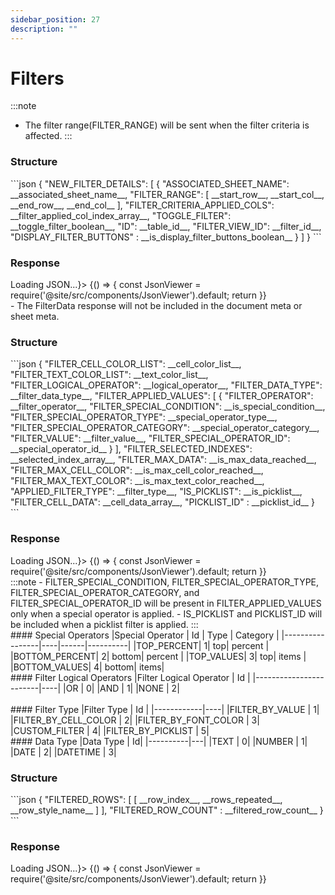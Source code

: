 ```yaml
---
sidebar_position: 27
description: ""
---
```



# Filters

:::note
- The filter range(FILTER_RANGE) will be sent when the filter criteria is affected.
:::

<Tabs>
<TabItem value="filter" label="Filter" default>
    <h3>Structure</h3>
    ```json
    {
        "NEW_FILTER_DETAILS": [
            {
                "ASSOCIATED_SHEET_NAME": __associated_sheet_name__,
                "FILTER_RANGE": [
                    __start_row__,
                    __start_col__,
                    __end_row__,
                    __end_col__
                ],
                "FILTER_CRITERIA_APPLIED_COLS": __filter_applied_col_index_array__,
                "TOGGLE_FILTER": __toggle_filter_boolean__,
                "ID": __table_id__,
                "FILTER_VIEW_ID": __filter_id__,
                "DISPLAY_FILTER_BUTTONS" : __is_display_filter_buttons_boolean__
            }
        ]
    }
    ```
    <h3>Response</h3>
    <BrowserOnly fallback={<div>Loading JSON...</div>}>
    {() => {
        const JsonViewer = require('@site/src/components/JsonViewer').default;
        return <JsonViewer data={{
        "NEW_FILTER_DETAILS": [
        {
            "ASSOCIATED_SHEET_NAME": "0#",
            "FILTER_RANGE": [
                3,
                4,
                8,
                6
            ],
            "FILTER_CRITERIA_APPLIED_COLS": [
                4
            ],
            "TOGGLE_FILTER": false,
            "ID": 0,
            "FILTER_VIEW_ID": 100,
            "DISPLAY_FILTER_BUTTONS" : true
        }
        ]
        }} />
        }}
    </BrowserOnly>
<br/>

  </TabItem>

  <TabItem value="filterData" label="Filter Data">
  - The FilterData response will not be included in the document meta or sheet meta.

  <h3>Structure</h3>
    ```json
    {
        "FILTER_CELL_COLOR_LIST": __cell_color_list__,
        "FILTER_TEXT_COLOR_LIST": __text_color_list__,
        "FILTER_LOGICAL_OPERATOR": __logical_operator__,
        "FILTER_DATA_TYPE": __filter_data_type__,
        "FILTER_APPLIED_VALUES": [
            {
                "FILTER_OPERATOR": __filter_operator__,
                "FILTER_SPECIAL_CONDITION": __is_special_condition__,
                "FILTER_SPECIAL_OPERATOR_TYPE": __special_operator_type__,
                "FILTER_SPECIAL_OPERATOR_CATEGORY": __special_operator_category__,
                "FILTER_VALUE": __filter_value__,
                "FILTER_SPECIAL_OPERATOR_ID": __special_operator_id__
            }
        ],
        "FILTER_SELECTED_INDEXES": __selected_index_array__,
        "FILTER_MAX_DATA": __is_max_data_reached__,
        "FILTER_MAX_CELL_COLOR": __is_max_cell_color_reached__,
        "FILTER_MAX_TEXT_COLOR": __is_max_text_color_reached__,
        "APPLIED_FILTER_TYPE": __filter_type__,
        "IS_PICKLIST": __is_picklist__,
        "FILTER_CELL_DATA": __cell_data_array__,
        "PICKLIST_ID" : __picklist_id__
    }
    ```
  <h3>Response</h3>
  <BrowserOnly fallback={<div>Loading JSON...</div>}>
    {() => {
        const JsonViewer = require('@site/src/components/JsonViewer').default;
        return <JsonViewer data={{
        "FILTER_CELL_COLOR_LIST": [
            {
                "HEX_COLOR": "transparent"
            }
        ],
        "FILTER_TEXT_COLOR_LIST": [
            {
                "HEX_COLOR": "#000000",
                "THEME_COLOR": "TEXT1"
            }
        ],
        "FILTER_LOGICAL_OPERATOR": 1,
        "FILTER_DATA_TYPE": 1,
        "FILTER_APPLIED_VALUES": [
            {
                "FILTER_OPERATOR": "top values",
                "FILTER_SPECIAL_CONDITION": true,
                "FILTER_SPECIAL_OPERATOR_TYPE": "top",
                "FILTER_SPECIAL_OPERATOR_CATEGORY": "items",
                "FILTER_VALUE": "3",
                "FILTER_SPECIAL_OPERATOR_ID": 3
            }
        ],
        "FILTER_SELECTED_INDEXES": [],
        "FILTER_MAX_DATA": false,
        "FILTER_MAX_CELL_COLOR": false,
        "FILTER_MAX_TEXT_COLOR": false,
        "APPLIED_FILTER_TYPE": 4,
        "IS_PICKLIST": false,
        "FILTER_CELL_DATA": [
            "12",
            "32",
            "34",
            "312",
            "432"
        ],
        "PICKLIST_ID" : 1
    }} />
        }}
    </BrowserOnly>
<br/>
:::note
- FILTER_SPECIAL_CONDITION, FILTER_SPECIAL_OPERATOR_TYPE, FILTER_SPECIAL_OPERATOR_CATEGORY, and FILTER_SPECIAL_OPERATOR_ID will be present in FILTER_APPLIED_VALUES only when a special operator is applied.
- IS_PICKLIST and PICKLIST_ID will be included when a picklist filter is applied.
:::
<br/>

<div style={{ display: "flex", gap: "1rem" }}>
<div style={{ flex: 1 }}>
#### Special Operators  
|Special Operator | Id | Type | Category |
|-----------------|----|------|----------|
|TOP_PERCENT| 1| top| percent |
|BOTTOM_PERCENT| 2| bottom| percent |
|TOP_VALUES| 3| top| items |
|BOTTOM_VALUES| 4| bottom| items|

</div>
<div style={{ flex: 1 }}>
#### Filter Logical Operators
|Filter Logical Operator | Id |
|------------------------|----|
|OR | 0|
|AND | 1|
|NONE | 2|
</div>
</div>

<br/>
<div style={{ display: "flex", gap: "1rem" }}>
<div style={{ flex: 1 }}>
#### Filter Type
|Filter Type | Id |
|------------|----|
|FILTER_BY_VALUE | 1|
|FILTER_BY_CELL_COLOR | 2|
|FILTER_BY_FONT_COLOR | 3|
|CUSTOM_FILTER | 4|
|FILTER_BY_PICKLIST | 5|
</div>

<div style={{ flex: 1 }}>
#### Data Type  
|Data Type | Id|
|----------|---|
|TEXT | 0|
|NUMBER | 1|
|DATE | 2|
|DATETIME | 3|
</div>
</div>
  </TabItem>

  <TabItem value="filteredRows" label="Filtered Rows">

  <h3>Structure</h3>
  ```json
{
    "FILTERED_ROWS": [
        [
            __row_index__,
            __rows_repeated__,
            __row_style_name__
        ]
    ],
    "FILTERED_ROW_COUNT" : __filtered_row_count__
}
  ```
  <h3>Response</h3>
  <BrowserOnly fallback={<div>Loading JSON...</div>}>
    {() => {
        const JsonViewer = require('@site/src/components/JsonViewer').default;
        return <JsonViewer data={{
        "FILTERED_ROWS": [
        [
            5,
            1,
            "ro1"
        ],
        [
            7,
            1,
            "ro1"
        ]
    ],
        "FILTERED_ROW_COUNT" : 2
    }} />
        }}
    </BrowserOnly>

  </TabItem>
</Tabs>